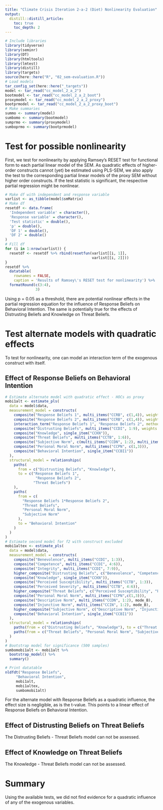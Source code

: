 ```yaml
---
title: "Climate Crisis Iteration 2-a-2 (Diet) Nonlinearity Evaluation"
output:
  distill::distill_article:
    toc: true
    toc_depth: 2
---
```


```r
# Include libraries
library(tidyverse)
library(seminr)
library(DT)
library(htmltools)
library(lmtest)
library(distill)
library(targets)
source(here::here("R", "02_sem-evaluation.R"))
# Load models
tar_config_set(here::here("_targets"))
model <- tar_read("cc_model_2_a_2")
bootmodel <- tar_read("cc_model_2_a_2_boot")
proxymodel <- tar_read("cc_model_2_a_2_proxy")
bootprmodel <- tar_read("cc_model_2_a_2_proxy_boot")
# Make summaries
summo <- summary(model)
sumbomo <- summary(bootmodel)
sumprmo <- summary(proxymodel)
sumboprmo <- summary(bootprmodel)
```

# Test for possible nonlinearity

First, we test for nonlinearity by applying Ramsey's RESET test for functional form to each partial linear model of the SEM.
As quadratic effects of higher-order constructs cannot (yet) be estimated using PLS-SEM, we also apply the test to the corresponding partial linear models of the proxy SEM without higher order constructs.
If the test statistic is significant, the respective partial regression might be nonlinear.

```r
# Make df with independent and response variable
varlist <- as_tibble(model$smMatrix)
# Make df
resetdf <- data.frame(
  'Independent variable' = character(),
  'Response variable' = character(),
  'Test statistic' = double(),
  'p' = double(),
  'DF 1' = double(),
  'DF 2' = double()
)
# Fill df
for (i in 1:nrow(varlist)) {
  resetdf <- resetdf %>% rbind(resetfun(varlist[[i, 1]],
                                        varlist[[i, 2]]))
}
resetdf %>%
  datatable(
    rownames = FALSE,
    caption = 'Results of Ramsey\'s RESET test for nonlinearity') %>%
  formatRound(c(3:4),
              3)
```
Using p = 0.05 as a threshold, there are potential nonlinear effects in the partial regression equation for the influence of Response Beliefs on Behavioral Intention.
The same is potentially true for the effects of Distrusting Beliefs and Knowledge on Threat Beliefs.

# Test alternate models with quadratic effects
To test for nonlinearity, one can model an interaction term of the exogenous construct with itself.

## Effect of Response Beliefs on Behavioral Intention
```r
# Estimate alternate model with quadratic effect - HOCs as proxy
mobi1alt <- estimate_pls(
  data = model$data,
  measurement_model = constructs(
    composite("Response Beliefs 1", multi_items("CCRB", c(1,4)), weights = mode_B),
    composite("Response Beliefs 2", multi_items("CCRB", c(1,4)), weights = mode_B),
    interaction_term("Response Beliefs 1", "Response Beliefs 2", method = two_stage),
    composite("Distrusting Beliefs", multi_items("CCDI", 1:9), weights = mode_B),
    composite("Knowledge", single_item("CCKN")),
    composite("Threat Beliefs", multi_items("CCTB", 1:6)),
    composite("Subjective Norm", c(multi_items("CCDN", 1:2), multi_items("CCIN",1:2))),
    composite("Personal Moral Norm", multi_items("CCPN", c(1,3))),
    composite("Behavioral Intention", single_item("CCBI1"))
  ),
  structural_model = relationships(
    paths(
      from = c("Distrusting Beliefs", "Knowledge"),
      to = c("Response Beliefs 1",
              "Response Beliefs 2", 
             "Threat Beliefs")
    ),
    paths(
      from = c(
        "Response Beliefs 1*Response Beliefs 2",
        "Threat Beliefs",
        "Personal Moral Norm",
        "Subjective Norm"
      ),
      to = "Behavioral Intention"
    )
  )
)
# Estimate second model for f2 with construct excluded
mobi1altex <- estimate_pls(
  data = model$data,
  measurement_model = constructs(
    composite("Benevolence", multi_items("CCDI", 1:3)),
    composite("Competence", multi_items("CCDI", 4:6)),
    composite("Integrity", multi_items("CCDI", 7:9)),
    higher_composite("Distrusting Beliefs", c("Benevolence", "Competence", "Integrity"), weights = mode_B),
    composite("Knowledge", single_item("CCKN")),
    composite("Perceived Susceptibility", multi_items("CCTB", 1:3)),
    composite("Perceived Severity", multi_items("CCTB", 4:6)),
    higher_composite("Threat Beliefs", c("Perceived Susceptibility", "Perceived Severity"), weights = mode_B),
    composite("Personal Moral Norm", multi_items("CCPN",c(1,3))),
    composite("Descriptive Norm", multi_items("CCDN", 1:2), mode_B),
    composite("Injunctive Norm", multi_items("CCIN", 1:2), mode_B),
    higher_composite("Subjective Norm", c("Descriptive Norm", "Injunctive Norm"), weights = mode_B),
    composite("Behavioral Intention", single_item("CCBI1"))
  ),
  structural_model = relationships(
    paths(from = c("Distrusting Beliefs", "Knowledge"), to = c("Threat Beliefs")),
    paths(from = c("Threat Beliefs", "Personal Moral Norm", "Subjective Norm"), to = "Behavioral Intention")
  )
)
# Bootstrap model for significance (500 samples)
sumbomobi1alt <- mobi1alt %>%
  bootstrap_model() %>%
  summary()
```
```r
# Print datatable
nldfdt("Response Beliefs",
     "Behavioral Intention",
     mobi1alt,
     mobi1altex,
     sumbomobi1alt)
```

For the alternate model with Response Beliefs as a quadratic influence, the effect size is negligible, as is the t-value.
This points to a linear effect of Response Beliefs on Behavioral Intention.

## Effect of Distrusting Beliefs on Threat Beliefs

<!-- # ```{r tb1 alt nonlinear estimate, echo = F, include = F} -->
<!-- # # Estimate alternate model with quadratic effect - HOCs as proxy -->
<!-- # motb1alt <- estimate_pls( -->
<!-- #   data = model$data, -->
<!-- #   measurement_model = constructs( -->
<!-- #     composite("Response Beliefs", multi_items("CCRB", c(1,4)), weights = mode_B), -->
<!-- #     composite("Distrusting Beliefs 1", multi_items("CCDI", 1:9), weights = mode_B), -->
<!-- #     composite("Distrusting Beliefs 2", multi_items("CCDI", 1:9), weights = mode_B), -->
<!-- #     interaction_term("Distrusting Beliefs 1", "Distrusting Beliefs 2", method = two_stage), -->
<!-- #     composite("Knowledge", single_item("CCKN")), -->
<!-- #     composite("Threat Beliefs", multi_items("CCTB", 1:6)), -->
<!-- #     composite("Subjective Norm", c(multi_items("CCDN", 1:2), multi_items("CCIN",1:2))), -->
<!-- #     composite("Personal Moral Norm", multi_items("CCPN", c(1,3))), -->
<!-- #     composite("Behavioral Intention", single_item("CCBI1")) -->
<!-- #   ), -->
<!-- #   structural_model = relationships( -->
<!-- #     paths( -->
<!-- #       from = c("Distrusting Beliefs 1", "Knowledge"), -->
<!-- #       to = c("Response Beliefs")), -->
<!-- #     paths( -->
<!-- #        from = c("Distrusting Beliefs 1*Distrusting Beliefs 2", "Knowledge"), -->
<!-- #       to = c("Response Beliefs",  -->
<!-- #              "Threat Beliefs") -->
<!-- #        -->
<!-- #     ), -->
<!-- #     paths( -->
<!-- #       from = c( -->
<!-- #         "Response Beliefs", -->
<!-- #         "Threat Beliefs", -->
<!-- #         "Personal Moral Norm", -->
<!-- #         "Subjective Norm" -->
<!-- #       ), -->
<!-- #       to = "Behavioral Intention" -->
<!-- #     ) -->
<!-- #   ) -->
<!-- # ) -->
<!-- # # Again, two-stage, though correct, does not work -> use ort and pi -->
<!-- # motb1altort <- estimate_pls( -->
<!-- #   as.data.frame(model$data), -->
<!-- #   measurement_model = constructs( -->
<!-- #     composite("Perceived Self-Efficacy", single_item("CORB10")), -->
<!-- #     composite("Perceived Response Efficacy", multi_items("CORB", 4:6), mode_B), -->
<!-- #     composite("Perceived Response Costs", multi_items("CORB", 7:9), mode_B), -->
<!-- #     higher_composite("Response Beliefs", c("Perceived Self-Efficacy", "Perceived Response Efficacy", "Perceived Response Costs"), weights =  mode_B), -->
<!-- #     composite("Distrusting Beliefs 1", multi_items("CODI", 1:9), weights = mode_B), -->
<!-- #     composite("Distrusting Beliefs 2", multi_items("CODI", 1:9), weights = mode_B), -->
<!-- #     interaction_term("Distrusting Beliefs 1", "Distrusting Beliefs 2", method = orthogonal), -->
<!-- #     composite("Knowledge", single_item("COKN")), -->
<!-- #     composite("Perceived Susceptibility", multi_items("COTB", 1:3)), -->
<!-- #     composite("Perceived Severity", multi_items("COTB", 4:6)), -->
<!-- #     higher_composite("Threat Beliefs", c("Perceived Susceptibility", "Perceived Severity"), weights = mode_B), -->
<!-- #     composite("Personal Moral Norm", multi_items("COPN", c(1,3))), -->
<!-- #     composite("Descriptive Norm", multi_items("CODN", 1:2), mode_B), -->
<!-- #     composite("Injunctive Norm", multi_items("COIN", 1:2), mode_B), -->
<!-- #     higher_composite("Subjective Norm", c("Descriptive Norm", "Injunctive Norm"), weights = mode_B), -->
<!-- #     composite("Behavioral Intention", multi_items("COBI", 1:3), mode_B) -->
<!-- #   ), -->
<!-- #   structural_model = relationships( -->
<!-- #     paths(from = c("Distrusting Beliefs 1*Distrusting Beliefs 2", "Knowledge"), to = c("Threat Beliefs")), -->
<!-- #     paths(from = c("Distrusting Beliefs 1", "Knowledge"), to = c("Response Beliefs")), -->
<!-- #     paths(from = c("Response Beliefs", "Threat Beliefs", "Personal Moral Norm", "Subjective Norm"), to = "Behavioral Intention") -->
<!-- #   ) -->
<!-- # ) -->
<!-- # motb1altpi <- estimate_pls( -->
<!-- #   as.data.frame(model$data), -->
<!-- #   measurement_model = constructs( -->
<!-- #     composite("Perceived Self-Efficacy", single_item("CORB10")), -->
<!-- #     composite("Perceived Response Efficacy", multi_items("CORB", 4:6), mode_B), -->
<!-- #     composite("Perceived Response Costs", multi_items("CORB", 7:9), mode_B), -->
<!-- #     higher_composite("Response Beliefs", c("Perceived Self-Efficacy", "Perceived Response Efficacy", "Perceived Response Costs"), weights =  mode_B), -->
<!-- #     composite("Distrusting Beliefs 1", multi_items("CODI", 1:9), weights = mode_B), -->
<!-- #     composite("Distrusting Beliefs 2", multi_items("CODI", 1:9), weights = mode_B), -->
<!-- #     interaction_term("Distrusting Beliefs 1", "Distrusting Beliefs 2", method = product_indicator), -->
<!-- #     composite("Knowledge", single_item("COKN")), -->
<!-- #     composite("Perceived Susceptibility", multi_items("COTB", 1:3)), -->
<!-- #     composite("Perceived Severity", multi_items("COTB", 4:6)), -->
<!-- #     higher_composite("Threat Beliefs", c("Perceived Susceptibility", "Perceived Severity"), weights = mode_B), -->
<!-- #     composite("Personal Moral Norm", multi_items("COPN", c(1,3))), -->
<!-- #     composite("Descriptive Norm", multi_items("CODN", 1:2), mode_B), -->
<!-- #     composite("Injunctive Norm", multi_items("COIN", 1:2), mode_B), -->
<!-- #     higher_composite("Subjective Norm", c("Descriptive Norm", "Injunctive Norm"), weights = mode_B), -->
<!-- #     composite("Behavioral Intention", multi_items("COBI", 1:3), mode_B) -->
<!-- #   ), -->
<!-- #   structural_model = relationships( -->
<!-- #     paths(from = c("Distrusting Beliefs 1*Distrusting Beliefs 2", "Knowledge"), to = c("Threat Beliefs")), -->
<!-- #     paths(from = c("Distrusting Beliefs 1", "Knowledge"), to = c("Response Beliefs")), -->
<!-- #     paths(from = c("Response Beliefs", "Threat Beliefs", "Personal Moral Norm", "Subjective Norm"), to = "Behavioral Intention") -->
<!-- #   ) -->
<!-- # ) -->
<!-- # # Estimate second model for f2 with construct excluded -->
<!-- # motb1altex <- estimate_pls( -->
<!-- #   data = model$data, -->
<!-- #   measurement_model = constructs( -->
<!-- #     composite("Perceived Self-Efficacy", single_item("CORB10")), -->
<!-- #     composite("Perceived Response Efficacy", multi_items("CORB", 4:6), mode_B), -->
<!-- #     composite("Perceived Response Costs", multi_items("CORB", 7:9), mode_B), -->
<!-- #     higher_composite("Response Beliefs", c("Perceived Self-Efficacy", "Perceived Response Efficacy", "Perceived Response Costs"), weights =  mode_B), -->
<!-- #     composite("Perceived Susceptibility", multi_items("COTB", 1:3)), -->
<!-- #     composite("Perceived Severity", multi_items("COTB", 4:6)), -->
<!-- #     higher_composite("Threat Beliefs", c("Perceived Susceptibility", "Perceived Severity"), weights = mode_B), -->
<!-- #     composite("Knowledge", single_item("COKN")), -->
<!-- #     composite("Personal Moral Norm", multi_items("COPN", c(1,3))), -->
<!-- #     composite("Descriptive Norm", multi_items("CODN", 1:2), mode_B), -->
<!-- #     composite("Injunctive Norm", multi_items("COIN", 1:2), mode_B), -->
<!-- #     higher_composite("Subjective Norm", c("Descriptive Norm", "Injunctive Norm"), weights = mode_B), -->
<!-- #     composite("Behavioral Intention", multi_items("COBI", 1:3), mode_B) -->
<!-- #   ), -->
<!-- #   structural_model = relationships( -->
<!-- #     paths(from = c("Knowledge"), to = c("Response Beliefs", "Threat Beliefs")), -->
<!-- #     paths(from = c("Response Beliefs", "Threat Beliefs", "Personal Moral Norm", "Subjective Norm"), to = "Behavioral Intention") -->
<!-- #   ) -->
<!-- # ) -->
<!-- # # Bootstrap model for significance (500 samples) -->
<!-- # bomotb1altort <- bootstrap_model(motb1altort) -->
<!-- # sumbomotb1altort <- summary(bomotb1altort) -->
<!-- # bomotb1altpi <- bootstrap_model(motb1altpi) -->
<!-- # sumbomotb1altpi <- summary(bomotb1altpi) -->
<!-- # ``` -->
<!-- # ```{r tb1 results, echo = F} -->
<!-- # # Assess impact using f² and significance -->
<!-- # tb1ort <- nldf("Distrusting Beliefs", -->
<!-- #               "Threat Beliefs", -->
<!-- #               motb1altort, -->
<!-- #               motb1altex, -->
<!-- #               sumbomotb1altort) -->
<!-- # tb1ort[3,3] <- "Quadratic Orthogonal" -->
<!-- # tb1pia <- nldf("Distrusting Beliefs", -->
<!-- #               "Threat Beliefs", -->
<!-- #               motb1altpi, -->
<!-- #               motb1altex, -->
<!-- #               sumbomotb1altpi) -->
<!-- # tb1pia[3,3] <- "Quadratic Product-Indicator" -->
<!-- # tb1ort %>%  -->
<!-- #   union( -->
<!-- #   tb1pia -->
<!-- # ) %>% -->
<!-- #   datatable(rownames = FALSE, -->
<!-- #                      caption = "Comparative effects of Distrusting Beliefs on Threat Beliefs") %>%  -->
<!-- #     formatRound(c(4:5), -->
<!-- #                digits = 3) -->
<!-- # ``` -->

The Distrusting Beliefs - Threat Beliefs model can not be assessed.

## Effect of Knowledge on Threat Beliefs

<!-- # ```{r tb2 alt nonlinear estimate, echo = F, include = F} -->
<!-- # # Estimate alternate model with quadratic effect - HOCs as proxy -->
<!-- # motb2alt <- estimate_pls( -->
<!-- #   data = model$data, -->
<!-- #   measurement_model = constructs( -->
<!-- #     composite("Response Beliefs", multi_items("CCRB", c(1,4)), weights = mode_B), -->
<!-- #     composite("Distrusting Beliefs", multi_items("CCDI", 1:9), weights = mode_B), -->
<!-- #     composite("Knowledge1", single_item("CCKN")), -->
<!-- #     composite("Knowledge2", single_item("CCKN")), -->
<!-- #     interaction_term("Knowledge1", "Knowledge2", method = orthogonal), -->
<!-- #     composite("Threat Beliefs", multi_items("CCTB", 1:6)), -->
<!-- #     composite("Subjective Norm", c(multi_items("CCDN", 1:2), multi_items("CCIN",1:2))), -->
<!-- #     composite("Personal Moral Norm", multi_items("CCPN", c(1,3))), -->
<!-- #     composite("Behavioral Intention", single_item("CCBI1")) -->
<!-- #   ), -->
<!-- #   structural_model = relationships( -->
<!-- #     paths( -->
<!-- #       from = c("Distrusting Beliefs", "Knowledge1"), -->
<!-- #       to = c("Response Beliefs")), -->
<!-- #     paths( -->
<!-- #        from = c("Distrusting Beliefs", "Knowledge1*Knowledge2"), -->
<!-- #       to = c("Response Beliefs", -->
<!-- #              "Threat Beliefs") -->
<!-- #  -->
<!-- #     ), -->
<!-- #     paths( -->
<!-- #       from = c( -->
<!-- #         "Response Beliefs", -->
<!-- #         "Threat Beliefs", -->
<!-- #         "Personal Moral Norm", -->
<!-- #         "Subjective Norm" -->
<!-- #       ), -->
<!-- #       to = "Behavioral Intention" -->
<!-- #     ) -->
<!-- #   ) -->
<!-- # ) -->
<!-- # # Estimate second model for f2 with construct excluded -->
<!-- # motb2altex <- estimate_pls( -->
<!-- #   data = model$data, -->
<!-- #   measurement_model = constructs( -->
<!-- #     composite("Perceived Self-Efficacy", single_item("CORB10")), -->
<!-- #     composite("Perceived Response Efficacy", multi_items("CORB", 4:6), mode_B), -->
<!-- #     composite("Perceived Response Costs", multi_items("CORB", 7:9), mode_B), -->
<!-- #     higher_composite("Response Beliefs", c("Perceived Self-Efficacy", "Perceived Response Efficacy", "Perceived Response Costs"), weights =  mode_B), -->
<!-- #     composite("Perceived Susceptibility", multi_items("COTB", 1:3)), -->
<!-- #     composite("Perceived Severity", multi_items("COTB", 4:6)), -->
<!-- #     higher_composite("Threat Beliefs", c("Perceived Susceptibility", "Perceived Severity"), weights = mode_B), -->
<!-- #     composite("Benevolence", multi_items("CODI", 1:3)), -->
<!-- #     composite("Competence", multi_items("CODI", 4:6)), -->
<!-- #     composite("Integrity", multi_items("CODI", 7:9)), -->
<!-- #     higher_composite("Distrusting Beliefs", c("Benevolence", "Competence", "Integrity"), weights = mode_B), -->
<!-- #     composite("Personal Moral Norm", multi_items("COPN", c(1,3))), -->
<!-- #     composite("Descriptive Norm", multi_items("CODN", 1:2), mode_B), -->
<!-- #     composite("Injunctive Norm", multi_items("COIN", 1:2), mode_B), -->
<!-- #     higher_composite("Subjective Norm", c("Descriptive Norm", "Injunctive Norm"), weights = mode_B), -->
<!-- #     composite("Behavioral Intention", multi_items("COBI", 1:3), mode_B) -->
<!-- #   ), -->
<!-- #   structural_model = relationships( -->
<!-- #     paths(from = c("Distrusting Beliefs"), to = c("Response Beliefs", "Threat Beliefs")), -->
<!-- #     paths(from = c("Response Beliefs", "Threat Beliefs", "Personal Moral Norm", "Subjective Norm"), to = "Behavioral Intention") -->
<!-- #   ) -->
<!-- # ) -->
<!-- # # Bootstrap model for significance (500 samples) -->
<!-- # bomotb2alt <- bootstrap_model(motb2alt) -->
<!-- # sumbomotb2alt <- summary(bomotb2alt) -->
<!-- # ``` -->
<!-- # ```{r tb2 alt results, echo=FALSE} -->
<!-- # # Assess impact using f² and significance -->
<!-- # nldfdt("Knowledge", -->
<!-- #      "Threat Beliefs", -->
<!-- #      motb2alt, -->
<!-- #      motb2altex, -->
<!-- #      sumbomotb2alt) -->
<!-- # ``` -->

The Knowledge - Threat Beliefs model can not be assessed.

# Summary
Using the available tests, we did not find evidence for a quadratic influence of any of the exogenous variables.
